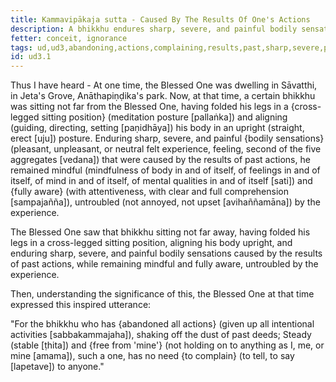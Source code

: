 ```yaml
---
title: Kammavipākaja sutta - Caused By The Results Of One's Actions
description: A bhikkhu endures sharp, severe, and painful bodily sensations caused by the results of past actions, while remaining mindful and fully aware, untroubled by the experience.
fetter: conceit, ignorance
tags: ud,ud3,abandoning,actions,complaining,results,past,sharp,severe,painful, kamma
id: ud3.1
---
```


Thus I have heard - At one time, the Blessed One was dwelling in Sāvatthi, in Jeta's Grove, Anāthapiṇḍika's park. Now, at that time, a certain bhikkhu was sitting not far from the Blessed One, having folded his legs in a \{cross-legged sitting position} (meditation posture [pallaṅka]) and aligning (guiding, directing, setting [paṇidhāya]) his body in an upright (straight, erect [uju]) posture. Enduring sharp, severe, and painful \{bodily sensations} (pleasant, unpleasant, or neutral felt experience, feeling, second of the five aggregates [vedana]) that were caused by the results of past actions, he remained mindful (mindfulness of body in and of itself, of feelings in and of itself, of mind in and of itself, of mental qualities in and of itself [sati]) and \{fully aware} (with attentiveness, with clear and full comprehension [sampajañña]), untroubled (not annoyed, not upset [avihaññamāna]) by the experience.

The Blessed One saw that bhikkhu sitting not far away, having folded his legs in a cross-legged sitting position, aligning his body upright, and enduring sharp, severe, and painful bodily sensations caused by the results of past actions, while remaining mindful and fully aware, untroubled by the experience.

Then, understanding the significance of this, the Blessed One at that time expressed this inspired utterance:

"For the bhikkhu who has \{abandoned all actions} (given up all intentional activities [sabbakammajaha]),
shaking off the dust of past deeds;
Steady (stable [ṭhita]) and \{free from 'mine'} (not holding on to anything as I, me, or mine [amama]), such a one,
has no need \{to complain} (to tell, to say [lapetave]) to anyone."